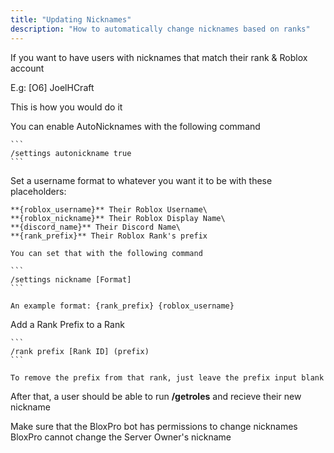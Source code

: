 ```yaml
---
title: "Updating Nicknames"
description: "How to automatically change nicknames based on ranks"
---
```


If you want to have users with nicknames that match their rank & Roblox account

E.g: [O6] JoelHCraft

This is how you would do it

<Steps>
  <Step title="Enable Auto Nickname">
    You can enable AutoNicknames with the following command

    ```
    /settings autonickname true
    ```
  </Step>
  <Step title="Set a Username Format">
    Set a username format to whatever you want it to be with these placeholders:

    **{roblox_username}** Their Roblox Username\
    **{roblox_nickname}** Their Roblox Display Name\
    **{discord_name}** Their Discord Name\
    **{rank_prefix}** Their Roblox Rank's prefix

    You can set that with the following command

    ```
    /settings nickname [Format]
    ```

    An example format: {rank_prefix} {roblox_username}
  </Step>
  <Step title="Create a Rank Prefix">
    Add a Rank Prefix to a Rank

    ```
    /rank prefix [Rank ID] (prefix)
    ```

    To remove the prefix from that rank, just leave the prefix input blank
  </Step>
</Steps>

After that, a user should be able to run **/getroles** and recieve their new nickname

<Warning>
  Make sure that the BloxPro bot has permissions to change nicknames
</Warning>

<Danger>
  BloxPro cannot change the Server Owner's nickname
</Danger>